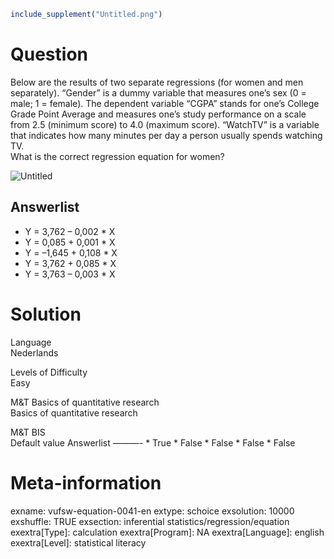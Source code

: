 ```r
include_supplement("Untitled.png")
```

Question
========
Below are the results of two separate regressions (for women and men
separately). "Gender" is a dummy variable that measures one's sex (0 =
male; 1 = female). The dependent variable "CGPA" stands for one's
College Grade Point Average and measures one's study performance on a
scale from 2.5 (minimum score) to 4.0 (maximum score). "WatchTV" is a
variable that indicates how many minutes per day a person usually spends
watching TV.  
What is the correct regression equation for women?  
  
<img src="Untitled.png" class="fr-fic fr-dii enlargeimage tvcss_2"
alt="Untitled" />

Answerlist
----------
* Y = 3,762 – 0,002 \* X
* Y = 0,085 + 0,001 \* X
* Y = –1,645 + 0,108 \* X
* Y = 3,762 + 0,085 \* X
* Y = 3,763 – 0,003 \* X

Solution
========











Language  
Nederlands

Levels of Difficulty  
Easy

M&T Basics of quantitative research  
Basics of quantitative research

M&T BIS  
Default value
Answerlist
----------
* True
* False
* False
* False
* False

Meta-information
================
exname: vufsw-equation-0041-en
extype: schoice
exsolution: 10000
exshuffle: TRUE
exsection: inferential statistics/regression/equation
exextra[Type]: calculation
exextra[Program]: NA
exextra[Language]: english
exextra[Level]: statistical literacy


